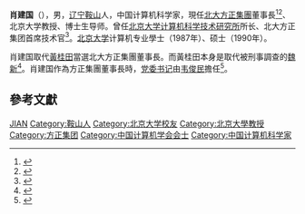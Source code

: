 {{Otheruses|other=名为肖建国的其他人物|肖建国}}

'''肖建国'''（{{bd|1957年|3月}}），男，[[辽宁|辽宁]][[鞍山|鞍山]]人，中国计算机科学家，現任[[方正集團|北大方正集團]]董事長<ref>{{Cite web|title=北大方正集团有限公司2015年度报告|url=http://www.shclearing.com/xxpl/cwbg/nb/201604/t20160429_149276.html|accessdate=|work=}}</ref><ref>{{Cite web |url=http://www.gsxt.gov.cn/ |title=国家企业信用信息公示系统 |accessdate=2020-09-17 |archive-date=2020-04-14 |archive-url=https://archive.today/20200414091346/http://www.gsxt.gov.cn/ |dead-url=yes }}</ref>、北京大学教授、博士生导师。曾任[[北京大学计算机科学技术研究所|北京大学计算机科学技术研究所]]所长、北大方正集团首席技术官<ref>{{Cite web|title=肖建国 教授|url=http://www.icst.pku.edu.cn/cscl?page_id=14|accessdate=|work=北京大学计算机科学技术研究所字形计算技术实验室}}</ref>。[[北京大学|北京大学]]计算机专业學士（1987年）、硕士（1990年）。

肖建国取代[[黃桂田|黃桂田]]當選北大方正集團董事長。而黃桂田本身是取代被刑事調查的[[魏新(方正集团)|魏新]]<ref>{{Cite web|title=北大方正集團三主管被要求「協助調查」|url=http://www.bbc.com/zhongwen/trad/china/2015/01/150105_beijinguniversity_foundergroup|accessdate=|work=}}</ref>。肖建国作為方正集團董事長時，[[党委书记|党委书记]]由[[韦俊民|韦俊民]]擔任<ref>{{Cite web|title=方正集团核心干部轮训项目正式启动|url=http://www.founder.com/content/details14_432.html |accessdate=2016-07-15|work=}}</ref>。

== 參考文獻 ==
{{reflist}}

{{中国计算机学会会士}}

{{Authority control}}
{{DEFAULTSORT:Xiao肖}}
[[Category:肖姓|JIAN]]
[[Category:鞍山人|Category:鞍山人]]
[[Category:北京大学校友|Category:北京大学校友]]
[[Category:北京大學教授|Category:北京大學教授]]
[[Category:方正集团|Category:方正集团]]
[[Category:中国计算机学会会士|Category:中国计算机学会会士]]
[[Category:中国计算机科学家|Category:中国计算机科学家]]